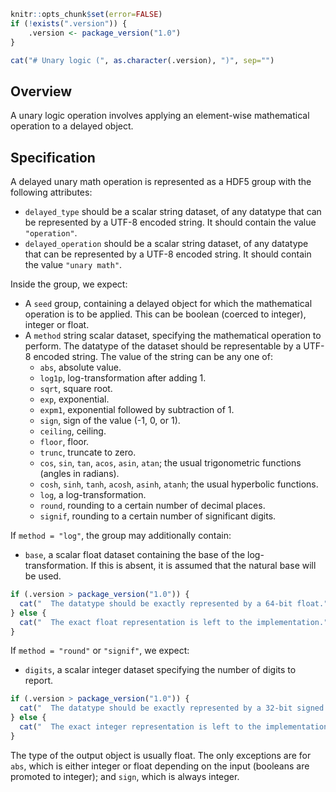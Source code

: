 ```r
knitr::opts_chunk$set(error=FALSE)
if (!exists(".version")) {
    .version <- package_version("1.0")
}
```

```r
cat("# Unary logic (", as.character(.version), ")", sep="")
```

## Overview

A unary logic operation involves applying an element-wise mathematical operation to a delayed object.

## Specification

A delayed unary math operation is represented as a HDF5 group with the following attributes:

- `delayed_type` should be a scalar string dataset, of any datatype that can be represented by a UTF-8 encoded string.
  It should contain the value `"operation"`.
- `delayed_operation` should be a scalar string dataset, of any datatype that can be represented by a UTF-8 encoded string.
  It should contain the value `"unary math"`.

Inside the group, we expect:

- A `seed` group, containing a delayed object for which the mathematical operation is to be applied.
  This can be boolean (coerced to integer), integer or float.
- A `method` string scalar dataset, specifying the mathematical operation to perform.
  The datatype of the dataset should be representable by a UTF-8 encoded string.
  The value of the string can be any one of:
  - `abs`, absolute value.
  - `log1p`, log-transformation after adding 1.
  - `sqrt`, square root.
  - `exp`, exponential.
  - `expm1`, exponential followed by subtraction of 1.
  - `sign`, sign of the value (-1, 0, or 1).
  - `ceiling`, ceiling.
  - `floor`, floor.
  - `trunc`, truncate to zero.
  - `cos`, `sin`, `tan`, `acos`, `asin`, `atan`; the usual trigonometric functions (angles in radians).
  - `cosh`, `sinh`, `tanh`, `acosh`, `asinh`, `atanh`; the usual hyperbolic functions.
  - `log`, a log-transformation.
  - `round`, rounding to a certain number of decimal places.
  - `signif`, rounding to a certain number of significant digits.

If `method = "log"`, the group may additionally contain:

- `base`, a scalar float dataset containing the base of the log-transformation.
  If this is absent, it is assumed that the natural base will be used.
```r
if (.version > package_version("1.0")) {
  cat("  The datatype should be exactly represented by a 64-bit float.")
} else {
  cat("  The exact float representation is left to the implementation.")
}
```

If `method = "round"` or `"signif"`, we expect:

- `digits`, a scalar integer dataset specifying the number of digits to report.
```r
if (.version > package_version("1.0")) {
  cat("  The datatype should be exactly represented by a 32-bit signed integer.")
} else {
  cat("  The exact integer representation is left to the implementation.")
}
```

The type of the output object is usually float.
The only exceptions are for `abs`, which is either integer or float depending on the input (booleans are promoted to integer);
and `sign`, which is always integer.
